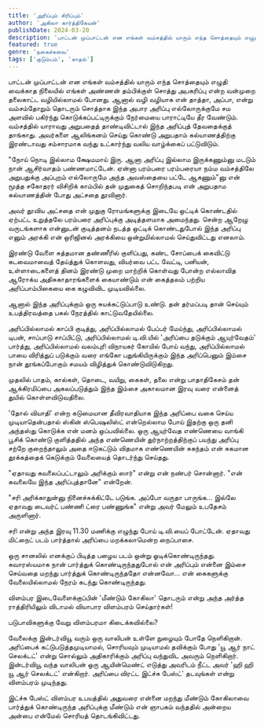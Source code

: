 ```yaml
---
title: 'அரிப்பும் சிரிப்பும்'
author: 'அகிலா கார்த்திகேயன்'
publishDate: 2024-03-20
description: 'பாட்டன் முப்பாட்டன் என எங்கள் வம்சத்தில் யாரும் எந்த சொத்தையும் எழுதி வைக்காத நிலையில் எங்கள் அண்ணன் தம்பிக்குள் சொத்து...'
featured: true
genre: 'நகைச்சுவை'
tags: ['குடும்பம்', 'காதல்']
---
```


பாட்டன் முப்பாட்டன் என எங்கள் வம்சத்தில் யாரும் எந்த சொத்தையும் எழுதி வைக்காத நிலையில் எங்கள் அண்ணன் தம்பிக்குள் சொத்து அபகரிப்பு என்ற வன்முறை தலைகாட்ட வழியில்லாமல் போனது. ஆனால் வழி வழியாக என் தாத்தா, அப்பா, என்று வம்சம்தோறும் தொடரும் சொத்தாக இந்த அபார அரிப்பு எல்லோருக்குமே சம அளவில் பகிர்ந்து கொடுக்கப்பட்டிருக்கும் நேர்மையை பாராட்டியே தீர வேண்டும்.
வம்சத்தில் யாராவது அறுபதைத் தாண்டிவிட்டால் இந்த அரிப்புத் தேவதைக்குத் தாங்காது. அவர்களை ஆலிங்கனம் செய்து கொண்டு அறுபதாம் கல்யாணத்திற்கு இரண்டாவது சம்சாரமாக வந்து உட்கார்ந்து வலிய வாழ்க்கைப் பட்டுவிடும்.

"நோய் நொடி இல்லாம க்ஷேமமாய் இரு. ஆனா அரிப்பு இல்லாம இருக்கணும்னு மடடும் நான் ஆசிர்வாதம் பண்ணமாட்டேன். ஏன்னா பரம்பரை பரம்பரையா நம்ம வம்சத்திலே அறுபதுக்கு அப்புறம் எல்லோருமே அந்த அவஸ்தையை பட்டே ஆகணும்"னு என் மூத்த சகோதரர் விசிறிக் காம்பில் தன் முதுகைத் சொறிந்தபடி என் அறுபதாம கல்யாணத்தின் போது அட்சதை தூவினார்.

அவர் தூவிய அட்சதை என் முதுகு ரோமங்களுக்கு இடையே ஒட்டிக் கொண்டதில் ஏற்பட்ட உறுத்தலே பரம்பரை அரிப்புக்கு அடித்தளமாக அமைந்தது. சென்ற ஆறேழு வருடங்களாக என்னுடன் குடித்தனம் நடத்த ஒட்டிக் கொண்டதுபோல் இந்த அரிப்பு எனும் அரக்கி என் ஒரிஜினல் அரக்கியை ஒன்றுமில்லாமல் செய்துவிட்டது எனலாம்.

இரண்டு வேளை சுத்தமான தண்ணீரில் குளிப்பது, கண்ட சோப்பைக் கைவிட்டு கடவைமாவைத் தேய்த்துக் கொளவது, வியர்வை பட்ட வேட்டி, பனியன், உள்ளாடைகளைத் தினம் இரண்டு முறை மாற்றிக் கொள்வது போன்ற எல்லாவித ஆரோக்ய அதிசுகாதாரங்களைக் கையாண்டும் என் கைத்தலம் பற்றிய அரிப்பாம்பிகையை கை கழுவிவிட முடியவில்லை.

ஆனால் இந்த அரிப்புக்கும் ஒரு சுயக்கட்டுப்பாடு உண்டு. தன் தர்மப்படி தான் செய்யும் உபத்திரவத்தை பகல் நேரத்தில் காட்டுவதேயில்லை.

அரிப்பில்லாமல் காப்பி குடித்து, அரிப்பில்லாமல் பேப்பர் மேய்ந்து, அரிப்பில்லாமல் டிபன், சாப்பாடு சாப்பிட்டு, அரிப்பில்லாமல் டி.வி.யில் 'அரிப்பை தடுக்கும் ஆயுர்வேதம்' பார்த்து, அரிப்பில்லாமல் வலம்புரி விநாயகர் கோயில் போய் வந்து, அரிப்பில்லாமல் பாயை விரித்துப் படுக்கும் வரை எங்கோ பதுங்கியிருக்கும் இந்த அரிப்பெனும் இம்சை நான் தூங்கப்போகும் சமயம் விழித்துக் கொண்டுவிடுகிறது.

முதலில் பாதம், கால்கள், தொடை, வயிறு, கைகள், தலை என்று பாதாதிகேசம் தன் ஆக்கிரமிப்பை அகலப்படுத்தும் இந்த இம்சை அகாலமான இரவு வரை என்னைத் துயில் கொள்ளவிடுவதிலை.

'தோல் வியாதி' என்ற கடுமையான தீவிரவாதியாக இந்த அரிப்பை வகை செய்ய முடியாதென்பதால் ஸ்கின் ஸ்பெஷலிஸ்ட் என்றெல்லாம போய் இதற்கு ஒரு தனி அந்தஸ்து கொடுக்க என் மனம் ஒப்பவில்லை.
ஒரு ஆயுர்வேத எண்ணெயை வாங்கி பூசிக் கொண்டு குளித்ததில் அந்த எண்ணெயின் துர்நாற்றத்திற்குப் பயந்து அரிப்பு சற்றே குறைந்தாலும் அதை ஈடுகட்டும் விதமாக எண்ணெயின் சுகந்தம் என் சுகமான தூக்கத்தைக் கெடுக்கும் வேலையைத் தொடர்ந்து செய்தது.

"ஏதாவது கவலைப்பட்டாலும் அரிக்கும் ஸார்" என்று என் நண்பர் சொன்னார்.
"என் கவலையே இந்த அரிப்புத்தானே" என்றேன்.

"சரி அரிக்காதுன்னு நினைச்சுக்கிட்டே படுங்க. அப்போ வருதா பாருங்க... இல்லே ஏதாவது டைவர்ட் பண்ணி ட்ரை பண்ணுங்க" என்று அவர் மேலும் உபதேசம் அருளினார்.

சரி என்று அந்த இரவு 11.30 மணிக்கு எழுந்து போய் டி.வி.யைப் போட்டேன். ஏதாவது மிட்நைட் படம் பார்த்தால் அரிப்பை மறக்கலாமென்ற நைப்பாசை.

ஒரு சானலில் எனக்குப் பிடித்த பழைய படம் ஒன்று ஓடிக்கொண்டிருந்தது. சுவாரஸ்யமாக நான் பார்த்துக் கொண்டிருந்ததுபோல் என் அரிப்பும் என்னை இம்சை செய்வதை மறந்து பார்த்துக் கொண்டிருந்ததோ என்னவோ... என் கைகளுக்கு வேலையில்லாமல் நேரம் கடந்து கொண்டிருந்தது.

விளம்பர இடைவேளைக்குப்பின் 'மீண்டும் கோகிலா' தொடரும் என்று அந்த அர்த்த ராத்திரியிலும் விடாமல் வியாபார விளம்பரம் செய்தார்கள்!

படுபாவிகளுக்கு வேறு விளம்பரமா கிடைக்கவில்லை?

வேலைக்கு இன்டர்வியூ வரும் ஒரு வாலிபன் உள்ளே நுழையும் போதே நெளிகிறான். அரிப்பைக் கட்டுபடுத்தமுடியாமல், சொரியவும் முடியாமல் தவிக்கும் போது 'யூ ஆர் நாட் செலக்டட்' என்று சொல்லும் அதிகாரிக்கும் அரிப்பு வந்துவிட அவரும் நெளிகிறார். இன்டர்வியூ வந்த வாலிபன் ஒரு ஆயின்மெண்ட் எடுத்து அவரிடம் நீட்ட அவர் 'ஹி ஹி யூ ஆர் செலக்டட்' என்கிறார். அரிப்பை விரட்ட இட்ச்சு பேஸ்ட்' தடவுங்கள் என்று விளம்பரம் முடிந்தது.

இட்ச்சு பேஸ்ட் விளம்பர உபயத்தில் அதுவரை என்னை மறந்து மீண்டும் கோகிலாவை பார்த்துக் கொண்டிருந்த அரிப்புக்கு மீண்டும் என் ஞாபகம் வந்ததில் அன்றைய அன்பை என்மேல் சொரியத் தொடங்கிவிட்டது.
